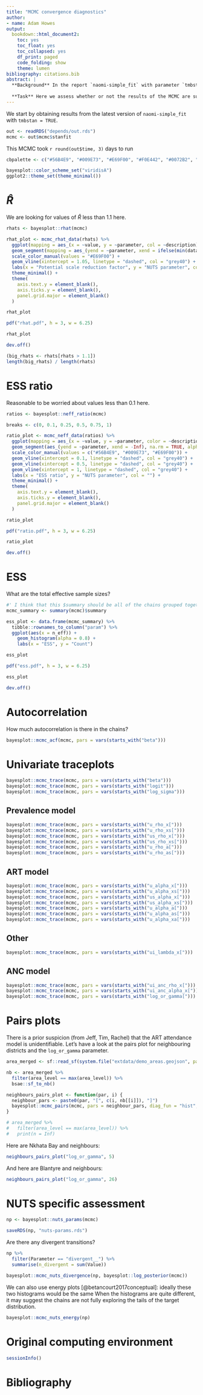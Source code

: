 ```yaml
---
title: "MCMC convergence diagnostics"
author:
- name: Adam Howes
output:
  bookdown::html_document2:
    toc: yes
    toc_float: yes
    toc_collapsed: yes
    df_print: paged
    code_folding: show
    theme: lumen
bibliography: citations.bib
abstract: |
  **Background** In the report `naomi-simple_fit` with parameter `tmbstan = TRUE`, we used the NUTS algorithm to perform MCMC inference for the simplified Naomi model.
  
  **Task** Here we assess whether or not the results of the MCMC are suitable using a range of diagnostic tools.
---
```


We start by obtaining results from the latest version of `naomi-simple_fit` with `tmbstan = TRUE`.

```r
out <- readRDS("depends/out.rds")
mcmc <- out$mcmc$stanfit
```

This MCMC took `r round(out$time, 3)` days to run

```r
cbpalette <- c("#56B4E9", "#009E73", "#E69F00", "#F0E442", "#0072B2", "#D55E00", "#CC79A7", "#999999")

bayesplot::color_scheme_set("viridisA")
ggplot2::theme_set(theme_minimal())
```

# $\hat R$

We are looking for values of $\hat R$ less than 1.1 here. 

```r
rhats <- bayesplot::rhat(mcmc)

rhat_plot <- mcmc_rhat_data(rhats) %>%
  ggplot(mapping = aes_(x = ~value, y = ~parameter, col = ~description)) +
  geom_segment(mapping = aes_(yend = ~parameter, xend = ifelse(min(data$value) < 1, 1, -Inf)), na.rm = TRUE, alpha = 0.7) +
  scale_color_manual(values = "#E69F00") +
  geom_vline(xintercept = 1.05, linetype = "dashed", col = "grey40") +
  labs(x = "Potential scale reduction factor", y = "NUTS parameter", col = "") +
  theme_minimal() +
  theme(
    axis.text.y = element_blank(),
    axis.ticks.y = element_blank(),
    panel.grid.major = element_blank()
  )

rhat_plot

pdf("rhat.pdf", h = 3, w = 6.25)

rhat_plot

dev.off()

(big_rhats <- rhats[rhats > 1.1])
length(big_rhats) / length(rhats)

```

# ESS ratio

Reasonable to be worried about values less than 0.1 here.

```r
ratios <- bayesplot::neff_ratio(mcmc)

breaks <- c(0, 0.1, 0.25, 0.5, 0.75, 1)

ratio_plot <- mcmc_neff_data(ratios) %>%
  ggplot(mapping = aes_(x = ~value, y = ~parameter, color = ~description)) +
  geom_segment(aes_(yend = ~parameter, xend = -Inf), na.rm = TRUE, alpha = 0.7) +
  scale_color_manual(values = c("#56B4E9", "#009E73", "#E69F00")) +
  geom_vline(xintercept = 0.1, linetype = "dashed", col = "grey40") +
  geom_vline(xintercept = 0.5, linetype = "dashed", col = "grey40") +
  geom_vline(xintercept = 1, linetype = "dashed", col = "grey40") +
  labs(x = "ESS ratio", y = "NUTS parameter", col = "") +
  theme_minimal() +
  theme(
    axis.text.y = element_blank(),
    axis.ticks.y = element_blank(),
    panel.grid.major = element_blank()
  )

ratio_plot

pdf("ratio.pdf", h = 3, w = 6.25)

ratio_plot

dev.off()
```

# ESS

What are the total effective sample sizes?

```r
#' I think that this $summary should be all of the chains grouped together
mcmc_summary <- summary(mcmc)$summary

ess_plot <- data.frame(mcmc_summary) %>%
  tibble::rownames_to_column("param") %>%
  ggplot(aes(x = n_eff)) +
    geom_histogram(alpha = 0.8) +
    labs(x = "ESS", y = "Count")

ess_plot

pdf("ess.pdf", h = 3, w = 6.25)

ess_plot

dev.off()
```

# Autocorrelation

How much autocorrelation is there in the chains?

```r
bayesplot::mcmc_acf(mcmc, pars = vars(starts_with("beta")))
```

# Univariate traceplots

```r
bayesplot::mcmc_trace(mcmc, pars = vars(starts_with("beta")))
bayesplot::mcmc_trace(mcmc, pars = vars(starts_with("logit")))
bayesplot::mcmc_trace(mcmc, pars = vars(starts_with("log_sigma")))
```

## Prevalence model

```r
bayesplot::mcmc_trace(mcmc, pars = vars(starts_with("u_rho_x[")))
bayesplot::mcmc_trace(mcmc, pars = vars(starts_with("u_rho_xs[")))
bayesplot::mcmc_trace(mcmc, pars = vars(starts_with("us_rho_x[")))
bayesplot::mcmc_trace(mcmc, pars = vars(starts_with("us_rho_xs[")))
bayesplot::mcmc_trace(mcmc, pars = vars(starts_with("u_rho_a[")))
bayesplot::mcmc_trace(mcmc, pars = vars(starts_with("u_rho_as[")))
```

## ART model

```r
bayesplot::mcmc_trace(mcmc, pars = vars(starts_with("u_alpha_x[")))
bayesplot::mcmc_trace(mcmc, pars = vars(starts_with("u_alpha_xs[")))
bayesplot::mcmc_trace(mcmc, pars = vars(starts_with("us_alpha_x[")))
bayesplot::mcmc_trace(mcmc, pars = vars(starts_with("us_alpha_xs[")))
bayesplot::mcmc_trace(mcmc, pars = vars(starts_with("u_alpha_a[")))
bayesplot::mcmc_trace(mcmc, pars = vars(starts_with("u_alpha_as[")))
bayesplot::mcmc_trace(mcmc, pars = vars(starts_with("u_alpha_xa[")))
```

## Other

```r
bayesplot::mcmc_trace(mcmc, pars = vars(starts_with("ui_lambda_x[")))
```

## ANC model

```r
bayesplot::mcmc_trace(mcmc, pars = vars(starts_with("ui_anc_rho_x[")))
bayesplot::mcmc_trace(mcmc, pars = vars(starts_with("ui_anc_alpha_x[")))
bayesplot::mcmc_trace(mcmc, pars = vars(starts_with("log_or_gamma["))) #' N.B. these are from the ANC attendance model
```

# Pairs plots

There is a prior suspicion (from Jeff, Tim, Rachel) that the ART attendance model is unidentifiable.
Let's have a look at the pairs plot for neighbouring districts and the `log_or_gamma` parameter.

```r
area_merged <- sf::read_sf(system.file("extdata/demo_areas.geojson", package = "naomi"))

nb <- area_merged %>%
  filter(area_level == max(area_level)) %>%
  bsae::sf_to_nb()

neighbours_pairs_plot <- function(par, i) {
  neighbour_pars <- paste0(par, "[", c(i, nb[[i]]), "]")
  bayesplot::mcmc_pairs(mcmc, pars = neighbour_pars, diag_fun = "hist", off_diag_fun = "hex")
}

# area_merged %>%
#   filter(area_level == max(area_level)) %>%
#   print(n = Inf)
```

Here are Nkhata Bay and neighbours:

```r
neighbours_pairs_plot("log_or_gamma", 5) 
```

And here are Blantyre and neighbours:

```r
neighbours_pairs_plot("log_or_gamma", 26)
```

# NUTS specific assessment

```r
np <- bayesplot::nuts_params(mcmc)

saveRDS(np, "nuts-params.rds")
```

Are there any divergent transitions?

```r
np %>%
  filter(Parameter == "divergent__") %>%
  summarise(n_divergent = sum(Value))

bayesplot::mcmc_nuts_divergence(np, bayesplot::log_posterior(mcmc))
```

We can also use energy plots [@betancourt2017conceptual]: ideally these two histograms would be the same 
When the histograms are quite different, it may suggest the chains are not fully exploring the tails of the target distribution.

```r
bayesplot::mcmc_nuts_energy(np)
```

# Original computing environment {-}

```r
sessionInfo()
```

# Bibliography {-}
